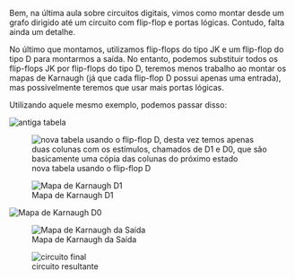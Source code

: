 






Bem, na última aula sobre circuitos digitais, vimos como montar desde um
grafo dirigido até um circuito com flip-flop e portas lógicas. Contudo,
falta ainda um detalhe.

No último que montamos, utilizamos flip-flops do tipo JK e um flip-flop
do tipo D para montarmos a saída. No entanto, podemos substituir todos
os flip-flops JK por flip-flops do tipo D, teremos menos trabalho ao
montar os mapas de Karnaugh (já que cada flip-flop D possui apenas uma
entrada), mas possivelmente teremos que usar mais portas lógicas.

Utilizando aquele mesmo exemplo, podemos passar disso:

![antiga tabela](image_158.png)

<figure>
<img src="image_159.png"
alt="nova tabela usando o flip-flop D, desta vez temos apenas duas colunas com os estímulos, chamados de D1 e D0, que são basicamente uma cópia das colunas do próximo estado" />
<figcaption>nova tabela usando o flip-flop D</figcaption>
</figure>

<figure>
<img src="image_160.png" alt="Mapa de Karnaugh D1" />
<figcaption>Mapa de Karnaugh D1</figcaption>
</figure>

![Mapa de Karnaugh D0](image_161.png)

<figure>
<img src="image_162.png" alt="Mapa de Karnaugh da Saída" />
<figcaption>Mapa de Karnaugh da Saída</figcaption>
</figure>

<figure>
<img src="image_163.png" alt="circuito final" />
<figcaption>circuito resultante</figcaption>
</figure>


